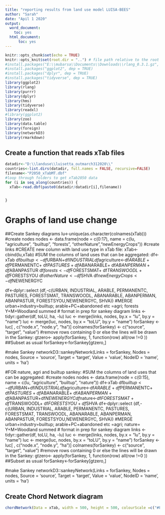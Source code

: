```yaml
---
title: "reporting results from land use model LUISA-BEES"
author: "Sarah"
date: "Apil 1 2020"
output:
  word_document: 
    toc: yes
  html_document: 
      toc: yes
---
```


```r
knitr::opts_chunk$set(echo = TRUE)
knitr::opts_knit$set(root.dir = "..") # file path relative to the root of the project directory
#install.packages("E:\\mubarsa\\Documents\\Downloads\\rlang_0.3.1.gz", repos = NULL, type = "source")
#install.packages("ggplot2", dep = TRUE)
#install.packages("dplyr", dep = TRUE)
#install.packages("tidyverse", dep = TRUE)
library(ggplot2)
library(rlang)
library(purrr)
library(dplyr)
library(hms)
library(tidyverse)
library(readxl)
#library(ggplot2)
library(zoo)
library(data.table)
library(foreign)
library(networkD3)
library(rmarkdown)
```


## Create a function that reads xTab files
```r
datadir<-"D:\\landuse\\luisetta_outmarch312020\\"
countries<-list.dirs(datadir, full.names = FALSE, recursive=FALSE)
filename<-"P2050_xTabMT.dbf"
#loop through folders to get xTab2050 data
for (i in seq_along(countries)) {
  xTab<-read.dbf(paste0(datadir/datadir[i],filename))

  
}
```
# Graphs of land use change
##Create Sankey diagrams
lu<-unique(as.character(colnames(xTab)))
#create nodes
nodes <- data.frame(node = c(0:17), name = c(lu, "agriculture", "builtup", "forests", "otherNature","newEnergyCrops")) 
#create links
#CREATE new column with land use type in xTab file:
xTab<-cbind(lu,xTab)
#SUM the columns of land uses that can be aggregated:
df<-xTab
df$builtup<-df$URBAN+df$INDUSTRIAL
df$agriculture<-df$ARABLE+df$PERMANENTC+ df$PASTURES+ df$ABANARABLE+ df$ABANPERMAN+ df$ABANPASTUR
df$forests<-df$FORESTSMAT+ df$TRANSWOODL+ df$FORESTSYOU
df$otherNature<-df$SHVA
df$newEnergyCrops<- df$NEWENERGYC

df<-dplyr::select (df,-c(URBAN, INDUSTRIAL, ARABLE, PERMANENTC, PASTURES, FORESTSMAT, TRANSWOODL, ABANARABLE, ABANPERMAN, ABANPASTUR, FORESTSYOU,NEWENERGYC, SHVA))
#MERGE urban+industry=builtup; arable+PC+abandoned etc =agri; forests Y+M+Woodland summed
# format in prep for sankey diagram
links <- tidyr::gather(df, toLU, ha, -lu)
luc <- merge(links, nodes, by.x = "lu", by.y = "name") 
luc <- merge(luc, nodes, by.x = "toLU", by.y = "name")
forSankey <- luc[ , c("node.x", "node.y", "ha")]
colnames(forSankey) <- c("source", "target", "value")
#remove rows containing 0 or else the lines will be drawn in the Sankey:
gtzero<- apply(forSankey, 1, function(row) all(row !=0 ))
##Subset as usual
forSankey<-forSankey[gtzero,]


#make Sankey
networkD3::sankeyNetwork(Links = forSankey, Nodes = nodes, 
Source = 'source', 
Target = 'target', 
Value = 'value', 
NodeID = 'name',
units = 'ha')

#FOR nature, agri and builtup sankey:
#SUM the columns of land uses that can be aggregated:
#create nodes
nodes <- data.frame(node = c(0:15), name = c(lu, "agriculture", "builtup", "nature")) 
df<-xTab
df$builtup<-df$URBAN+df$INDUSTRIAL
df$agriculture<-df$ARABLE+df$PERMANENTC+ df$PASTURES+ df$ABANARABLE+ df$ABANPERMAN+ df$ABANPASTUR+df$NEWENERGYC
df$nature<-df$FORESTSMAT+ df$TRANSWOODL+ df$FORESTSYOU+df$SHVA
df<-dplyr::select (df,-c(URBAN, INDUSTRIAL, ARABLE, PERMANENTC, PASTURES, FORESTSMAT, TRANSWOODL, ABANARABLE, ABANPERMAN, ABANPASTUR, FORESTSYOU,NEWENERGYC, SHVA))
#MERGE urban+industry=builtup; arable+PC+abandoned etc =agri; nature= Y+M+Woodland summed
# format in prep for sankey diagram
links <- tidyr::gather(df, toLU, ha, -lu)
luc <- merge(links, nodes, by.x = "lu", by.y = "name") 
luc <- merge(luc, nodes, by.x = "toLU", by.y = "name")
forSankey <- luc[ , c("node.x", "node.y", "ha")]
colnames(forSankey) <- c("source", "target", "value")
#remove rows containing 0 or else the lines will be drawn in the Sankey:
gtzero<- apply(forSankey, 1, function(row) all(row !=0 ))
##Subset as usual
forSankey<-forSankey[gtzero,]


#make Sankey
networkD3::sankeyNetwork(Links = forSankey, Nodes = nodes, 
Source = 'source', 
Target = 'target', 
Value = 'value', 
NodeID = 'name',
units = 'ha')



## Create Chord Network diagram
```r
chordNetwork(Data = xTab, width = 500, height = 500, colourScale =c("#FF0000", "#FF00FF", "#FFDD89", "#FF1212", "#00FF89", "#00FF00","#00FF99", "#FFDD89", "#00FF00", "#FF0000", "#FFDD89", "#00FF00","#00FF00"), labels = c("urban", "industry", "arable", "permCrops", "pastures", "forestMature", "woodland","abanArab", "abanPC", "abanPast", "necr", "shva", "forestY"))
```
